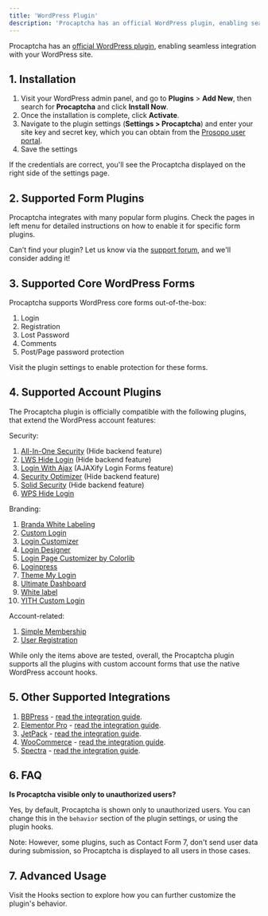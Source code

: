 ```yaml
---
title: 'WordPress Plugin'
description: 'Procaptcha has an official WordPress plugin, enabling seamless integration with your WordPress site.'
---
```


Procaptcha has an [official WordPress plugin](https://wordpress.org/plugins/prosopo-procaptcha/), enabling seamless integration with your WordPress site.

## 1. Installation

1. Visit your WordPress admin panel, and go to **Plugins** > **Add New**, then search for **Procaptcha** and click **Install Now**.
2. Once the installation is complete, click **Activate**.
3. Navigate to the plugin settings (**Settings > Procaptcha**) and enter your site key and secret key, which you can obtain from the [Prosopo user portal](https://portal.prosopo.io/).
4. Save the settings

If the credentials are correct, you'll see the Procaptcha displayed on the right side of the settings page.

## 2. Supported Form Plugins

Procaptcha integrates with many popular form plugins. Check the pages in left menu for detailed instructions on how to enable it for specific form plugins.

Can’t find your plugin? Let us know via the [support forum](https://wordpress.org/support/plugin/prosopo-procaptcha/), and we'll consider adding it!

## 3. Supported Core WordPress Forms

Procaptcha supports WordPress core forms out-of-the-box:

1. Login
2. Registration
3. Lost Password
4. Comments
5. Post/Page password protection

Visit the plugin settings to enable protection for these forms.

## 4. Supported Account Plugins

The Procaptcha plugin is officially compatible with the following plugins, that extend the WordPress account features:

Security:

1. [All-In-One Security](https://wordpress.org/plugins/all-in-one-wp-security-and-firewall/) (Hide backend feature)
2. [LWS Hide Login](https://wordpress.org/plugins/lws-hide-login/) (Hide backend feature)
3. [Login With Ajax](https://wordpress.org/plugins/login-with-ajax/) (AJAXify Login Forms feature)
4. [Security Optimizer](https://wordpress.org/plugins/sg-security/) (Hide backend feature)
5. [Solid Security](https://wordpress.org/plugins/better-wp-security/) (Hide backend feature)
6. [WPS Hide Login](https://wordpress.org/plugins/wps-hide-login/)

Branding:

1. [Branda White Labeling](https://wordpress.org/plugins/branda-white-labeling/)
2. [Custom Login](https://wordpress.org/plugins/custom-login/)
3. [Login Customizer](https://wordpress.org/plugins/login-customizer/)
4. [Login Designer](https://wordpress.org/plugins/login-designer/)
5. [Login Page Customizer by Colorlib](https://wordpress.org/plugins/colorlib-login-customizer/)
6. [Loginpress](https://wordpress.org/plugins/loginpress/)
7. [Theme My Login](https://wordpress.org/plugins/theme-my-login/)
8. [Ultimate Dashboard](https://wordpress.org/plugins/ultimate-dashboard/)
9. [White label](https://wordpress.org/plugins/white-label/)
10. [YITH Custom Login](https://wordpress.org/plugins/yith-custom-login/)

Account-related:

1. [Simple Membership](https://wordpress.org/plugins/simple-membership/)
2. [User Registration](https://wordpress.org/plugins/user-registration/)

While only the items above are tested, overall, the Procaptcha plugin supports all the plugins with custom account forms that use the native WordPress account hooks.

## 5. Other Supported Integrations

1. [BBPress](https://wordpress.org/plugins/bbpress/) - [read the integration guide](/en/wordpress-plugin/bbpress/).
2. [Elementor Pro](https://elementor.com/) - [read the integration guide](/en/wordpress-plugin/elementor-pro/).
3. [JetPack](https://wordpress.org/plugins/jetpack/) - [read the integration guide](/en/wordpress-plugin/jetpack/).
4. [WooCommerce](https://wordpress.org/plugins/woocommerce/) - [read the integration guide](/en/wordpress-plugin/woocommerce/).
5. [Spectra](https://wordpress.org/plugins/ultimate-addons-for-gutenberg/) - [read the integration guide](/en/wordpress-plugin/spectra/).

## 6. FAQ

**Is Procaptcha visible only to unauthorized users?**

Yes, by default, Procaptcha is shown only to unauthorized users. You can change this in the `behavior` section of the plugin settings, or using the plugin hooks.

Note: However, some plugins, such as Contact Form 7, don't send user data during submission, so Procaptcha is displayed to all users in those cases.

## 7. Advanced Usage

Visit the Hooks section to explore how you can further customize the plugin's behavior.
